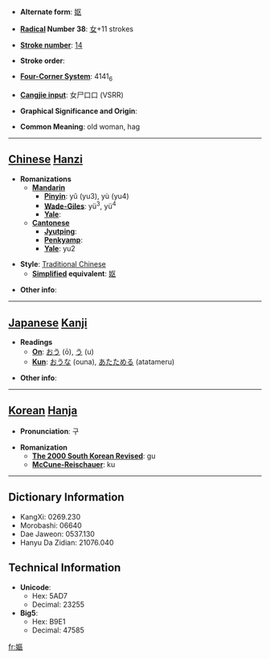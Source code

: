 * '''Alternate form''': [[妪]]

* '''[[Wiktionary:Chinese radical index| Radical]] Number 38''': [[Wiktionary:Chinese radical index 女|女]]+11 strokes

* '''[[Wiktionary:Chinese total strokes index|Stroke number]]''': [[Wiktionary:Chinese total strokes index 14|14]]

* '''Stroke order''': 

* '''[[Wiktionary:Chinese four corner index|Four-Corner System]]''': 4141<sub>6</sub>

* '''[[Wiktionary:Chinese Cangjie index|Cangjie input]]''': 女尸口口 (VSRR)

* '''Graphical Significance and Origin''': 

* '''Common Meaning''': old woman, hag

----

== [[Chinese]] [[Hanzi]] ==

* '''Romanizations'''
** '''[[Mandarin]]'''
*** '''[[Pinyin]]''': yǔ (yu3), yù (yu4)
*** '''[[Wade-Giles]]''': yü<sup>3</sup>, yü<sup>4</sup>
*** '''[[Yale]]''': 
** '''[[Cantonese]]'''
*** '''[[Jyutping]]''':
*** '''[[Penkyamp]]''': 
*** '''[[Yale]]''': yu2

* '''Style''': [[Traditional Chinese]] 
** '''[[Simplified Chinese|Simplified]] equivalent''': [[妪]]

* '''Other info''': 

----

== [[Japanese]] [[Kanji]] ==

* '''Readings'''
** '''[[On]]''': [[おう]] (ō), [[う]] (u)
** '''[[Kun]]''': [[おうな]] (ouna), [[あたためる]] (atatameru)

* '''Other info''':  

----

== [[Korean]] [[Hanja]] ==

* '''Pronunciation''': 구

* '''Romanization'''
** '''[[The 2000 South Korean Revised Romanization|The 2000 South Korean Revised]]''': gu
** '''[[McCune-Reischauer]]''': ku

----

== Dictionary Information ==

* KangXi: 0269.230
* Morobashi: 06640
* Dae Jaweon: 0537.130
* Hanyu Da Zidian: 21076.040

== Technical Information ==

* '''Unicode''':
** Hex: 5AD7
** Decimal: 23255
* '''Big5''':
** Hex: B9E1
** Decimal: 47585

[[fr:嫗]]